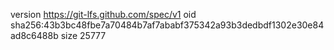 version https://git-lfs.github.com/spec/v1
oid sha256:43b3bc48fbe7a70484b7af7ababf375342a93b3dedbdf1302e30e84ad8c6488b
size 25777

